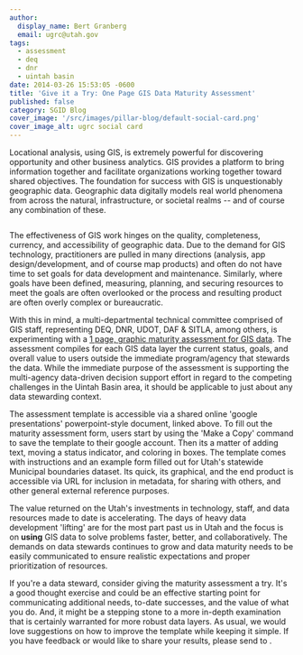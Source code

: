 ```yaml
---
author:
  display_name: Bert Granberg
  email: ugrc@utah.gov
tags:
  - assessment
  - deq
  - dnr
  - uintah basin
date: 2014-03-26 15:53:05 -0600
title: 'Give it a Try: One Page GIS Data Maturity Assessment'
published: false
category: SGID Blog
cover_image: '/src/images/pillar-blog/default-social-card.png'
cover_image_alt: ugrc social card
---
```



Locational analysis, using GIS, is extremely powerful for discovering opportunity and other business analytics. GIS
provides a platform to bring information together and facilitate organizations working together toward shared
objectives. The foundation for success with GIS is unquestionably geographic data. Geographic data digitally models
real world phenomena from across the natural, infrastructure, or societal realms -- and of course any combination of
these.

<a href="/images/404.png">
  <img src="/images/404.png" alt="" title="data maturity" class="inline-text-left" />
</a>

The effectiveness of GIS work hinges on the quality, completeness, currency, and accessibility of geographic data. Due
to the demand for GIS technology, practitioners are pulled in many directions (analysis, app design/development, and of
course map products) and often do not have time to set goals for data development and maintenance. Similarly, where goals
have been defined, measuring, planning, and securing resources to meet the goals are often overlooked or the process and
resulting product are often overly complex or bureaucratic.

With this in mind, a multi-departmental technical committee comprised of GIS staff, representing DEQ, DNR, UDOT, DAF &
SITLA, among others, is experimenting with a <a href="https://docs.google.com/presentation/d/1W-OhtmJAMlCFJbvYCr5mfkZWqFtwdvSsHoqx0quOrBQ/edit?usp=sharing"> 1 page, graphic maturity assessment for GIS data</a>. The assessment compiles for each GIS data layer the current status, goals, and overall value to users outside the immediate
program/agency that stewards the data. While the immediate purpose of the assessment is supporting the multi-agency data-driven
decision support effort in regard to the competing challenges in the Uintah Basin area, it should be applicable to just
about any data stewarding context.

The assessment template is accessible via a shared online 'google presentations' powerpoint-style document, linked
above. To fill out the maturity assessment form, users start by using the 'Make a Copy' command to save the template
to their google account. Then its a matter of adding text, moving a status indicator, and coloring in boxes. The
template comes with instructions and an example form filled out for Utah's statewide Municipal boundaries dataset. Its
quick, its graphical, and the end product is accessible via URL for inclusion in metadata, for sharing with others,
and other general external reference purposes.

The value returned on the Utah's investments in technology, staff, and data resources made to date is accelerating.
The days of heavy data development 'lifting' are for the most part past us in Utah and the focus is on **using** GIS data to solve problems faster, better, and collaboratively. The demands on data stewards continues to grow
and data maturity needs to be easily communicated to ensure realistic expectations and proper prioritization of resources.

If you're a data steward, consider giving the maturity assessment a try. It's a good thought exercise and could be an
effective starting point for communicating additional needs, to-date successes, and the value of what you do. And, it
might be a stepping stone to a more in-depth examination that is certainly warranted for more robust data layers. As
usual, we would love suggestions on how to improve the template while keeping it simple. If you have feedback or would
like to share your results, please send to <Contacts inline subject={frontmatter.title} contactKey="ugrc" />.
